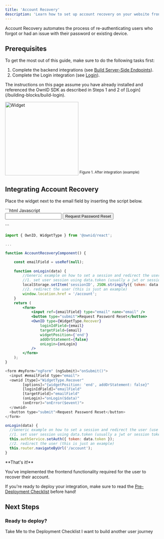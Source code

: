 ```yaml
---
title: 'Account Recovery'
description: 'Learn how to set up account recovery on your website frontend'
---
```

Account Recovery automates the process of re-authenticating users who forgot or had an issue with their password or existing device.

## Prerequisites
To get the most out of this guide, make sure to do the following tasks first: 

1. Complete the backend integrations (see [Build Server-Side Endpoints](/building-blocks/build-server-endpoints)).
2. Complete the Login integration (see [Login](/building-blocks/build-login)). 

<Note>
The instructions on this page assume you have already installed and referenced the OwnID SDK as described in Steps 1 and 2 of [Login](/building-blocks/build-login).
</Note>

<img
  width="240"
  src="/images/account-recovery.png"
  alt="Widget"
  />
<sup>Figure 1. After integration (example)</sup>

## Integrating Account Recovery

Place the widget next to the email field by inserting the script below.

<CodeGroup>
```html Javascript
<body>
    <form name="myForm">
        <input id="email" type="text" name="email">
        <input type="submit" value="Request Password Reset">
    </form>
    <script>
        ownid('recover', {
            loginIdField: document.getElementById('email'),
            targetField: document.getElementById('email'),
            widgetPosition: 'end',
            addOrStatement: false,
            onError: (event) => console.log('onError', event),
            onLogin: function (data) {
                //Generic example on how to set a session and redirect the user (use your own!)
                //1. set user session using data.token (usually a jwt or session token), generated in your backend and sent through the OwnID server
                localStorage.setItem('sessionID', JSON.stringify({ token: data.token }));
                //2. redirect the user to your entry point 
                window.location.href = '/landingpage';
            }
        });
    </script>
</body>
```

```jsx React
import { OwnID, WidgetType } from '@ownid/react';

...

function AccountRecoveryComponent() {

    const emailField = useRef(null);
    
    function onLogin(data) {
        //Generic example on how to set a session and redirect the user (use your own!)
        //1. set user session using data.token (usually a jwt or session token), generated in your backend and sent through the OwnID server
        localStorage.setItem('sessionID', JSON.stringify({ token: data.token }));
        //2. redirect the user (this is just an example)
        window.location.href = '/account';
    }
    return (
        <form>
            <input ref={emailField} type="email" name="email" />
            <button type="submit">Request Password Reset</button>
            <OwnID type={WidgetType.Recover}
                loginIdField={email}
                targetField={email}
                widgetPosition={'end'}
                addOrStatement={false}
                onLogin={onLogin}
            />
        </form>
    );
}
```

```javascript Angular
<form #myForm="ngForm" (ngSubmit)="onSubmit()">
  <input #emailField type="email">
  <ownid [type]="WidgetType.Recover"
        [options]="{widgetPosition: 'end', addOrStatement: false}"
        [loginIdField]="emailField"
        [targetField]="emailField"
        (onLogin)="onLogin($data)"
        (onError)="onError($event)">
  </ownid>
  <button type="submit">Request Password Reset</button>
</form>

onLogin(data) {
  //Generic example on how to set a session and redirect the user (use your own!)
  //1. set user session using data.token (usually a jwt or session token), generated in your backend and sent through the OwnID server
  this.authService.setAuth({ token: data.token });
  //2. redirect the user (this is just an example)
  this.router.navigateByUrl('/account');
}
```
</CodeGroup>

<Check>
**That's it!** 

You've implemented the frontend functionality required for the user to recover their account.

If you're ready to deploy your integration, make sure to read the [Pre-Deployment Checklist](/building-blocks/pre-deployment-checklist) before hand!

</Check>

## Next Steps

### Ready to deploy?

<CardGroup cols={2}>
<Card title="YES!" href="/building-blocks/pre-deployment-checklist" icon="rocket-launch">
 Take Me to the Deployment Checklist
</Card>

<Card title="NOT YET" href="/building-blocks/build-frontend-integration"  icon="screwdriver-wrench">
 I want to build another user journey
</Card>


</CardGroup>
